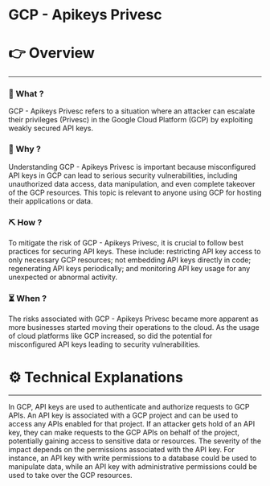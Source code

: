 # GCP - Apikeys Privesc


# 👉 Overview

---

### 👀 What ?

GCP - Apikeys Privesc refers to a situation where an attacker can escalate their privileges (Privesc) in the Google Cloud Platform (GCP) by exploiting weakly secured API keys.


### 🧐 Why ?

Understanding GCP - Apikeys Privesc is important because misconfigured API keys in GCP can lead to serious security vulnerabilities, including unauthorized data access, data manipulation, and even complete takeover of the GCP resources. This topic is relevant to anyone using GCP for hosting their applications or data.


### ⛏️ How ?

To mitigate the risk of GCP - Apikeys Privesc, it is crucial to follow best practices for securing API keys. These include: restricting API key access to only necessary GCP resources; not embedding API keys directly in code; regenerating API keys periodically; and monitoring API key usage for any unexpected or abnormal activity.


### ⏳ When ?

The risks associated with GCP - Apikeys Privesc became more apparent as more businesses started moving their operations to the cloud. As the usage of cloud platforms like GCP increased, so did the potential for misconfigured API keys leading to security vulnerabilities.


# ⚙️ Technical Explanations

---

In GCP, API keys are used to authenticate and authorize requests to GCP APIs. An API key is associated with a GCP project and can be used to access any APIs enabled for that project. If an attacker gets hold of an API key, they can make requests to the GCP APIs on behalf of the project, potentially gaining access to sensitive data or resources. The severity of the impact depends on the permissions associated with the API key. For instance, an API key with write permissions to a database could be used to manipulate data, while an API key with administrative permissions could be used to take over the GCP resources.
